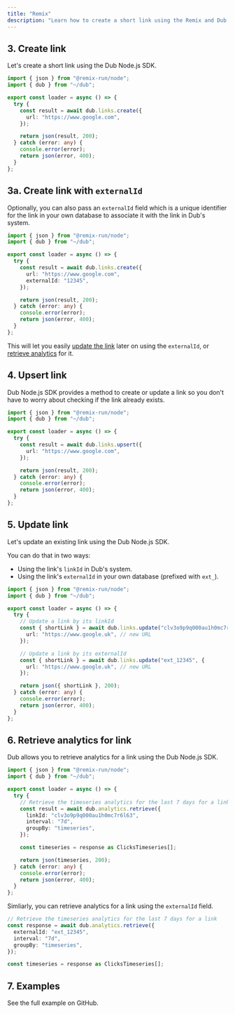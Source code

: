 ```yaml
---
title: "Remix"
description: "Learn how to create a short link using the Remix and Dub Node.js SDK."
---
```



<Prerequisites />

<InstallNode />

## 3. Create link

Let's create a short link using the Dub Node.js SDK.

```typescript app/routes/create-link.ts
import { json } from "@remix-run/node";
import { dub } from "~/dub";

export const loader = async () => {
  try {
    const result = await dub.links.create({
      url: "https://www.google.com",
    });

    return json(result, 200);
  } catch (error: any) {
    console.error(error);
    return json(error, 400);
  }
};
```

<Accordion title="Full list of available attributes for the Link model">
  <LinkArguments />
</Accordion>

## 3a. Create link with `externalId`

Optionally, you can also pass an `externalId` field which is a unique identifier for the link in your own database to associate it with the link in Dub's system.

```typescript app/routes/create-link.ts
import { json } from "@remix-run/node";
import { dub } from "~/dub";

export const loader = async () => {
  try {
    const result = await dub.links.create({
      url: "https://www.google.com",
      externalId: "12345",
    });

    return json(result, 200);
  } catch (error: any) {
    console.error(error);
    return json(error, 400);
  }
};
```

This will let you easily [update the link](#5-update-link) later on using the `externalId`, or [retrieve analytics](#6-retrieve-analytics-for-link) for it.

## 4. Upsert link

Dub Node.js SDK provides a method to create or update a link so you don't have to worry about checking if the link already exists.

```typescript app/routes/upsert-link.ts
import { json } from "@remix-run/node";
import { dub } from "~/dub";

export const loader = async () => {
  try {
    const result = await dub.links.upsert({
      url: "https://www.google.com",
    });

    return json(result, 200);
  } catch (error: any) {
    console.error(error);
    return json(error, 400);
  }
};
```

## 5. Update link

Let's update an existing link using the Dub Node.js SDK.

You can do that in two ways:

- Using the link's `linkId` in Dub's system.
- Using the link's `externalId` in your own database (prefixed with `ext_`).

```typescript app/routes/update-link.ts
import { json } from "@remix-run/node";
import { dub } from "~/dub";

export const loader = async () => {
  try {
    // Update a link by its linkId
    const { shortLink } = await dub.links.update("clv3o9p9q000au1h0mc7r6l63", {
      url: "https://www.google.uk", // new URL
    });

    // Update a link by its externalId
    const { shortLink } = await dub.links.update("ext_12345", {
      url: "https://www.google.uk", // new URL
    });

    return json({ shortLink }, 200);
  } catch (error: any) {
    console.error(error);
    return json(error, 400);
  }
};
```

## 6. Retrieve analytics for link

Dub allows you to retrieve analytics for a link using the Dub Node.js SDK.

```typescript app/routes/analytics.ts
import { json } from "@remix-run/node";
import { dub } from "~/dub";

export const loader = async () => {
  try {
    // Retrieve the timeseries analytics for the last 7 days for a link
    const result = await dub.analytics.retrieve({
      linkId: "clv3o9p9q000au1h0mc7r6l63",
      interval: "7d",
      groupBy: "timeseries",
    });

    const timeseries = response as ClicksTimeseries[];

    return json(timeseries, 200);
  } catch (error: any) {
    console.error(error);
    return json(error, 400);
  }
};
```

Simliarly, you can retrieve analytics for a link using the `externalId` field.

```typescript app/routes/analytics.ts
// Retrieve the timeseries analytics for the last 7 days for a link
const response = await dub.analytics.retrieve({
  externalId: "ext_12345",
  interval: "7d",
  groupBy: "timeseries",
});

const timeseries = response as ClicksTimeseries[];
```

## 7. Examples

<CardGroup cols={2}>
  <Card
    title="Remix Example"
    icon="arrow-up-right-from-square"
    href="https://github.com/dubinc/examples/tree/main/node/remix"
  >
    See the full example on GitHub.
  </Card>
</CardGroup>

